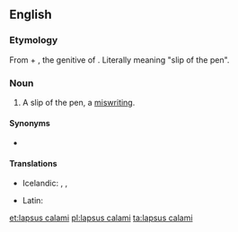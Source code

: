 ==English==

===Etymology===
From {{etyl|la|en}} {{term|lapsus||lang=la|lapse}} + {{term|calami||lang=la|of the [[pen]]}}, the genitive of {{term|calamus|lang=la}}. Literally meaning "slip of the pen".

===Noun===
{{en-noun|head=[[lapsus]] [[calamus|calami]]|?}}

# {{context|formal|lang=en}} A slip of the pen, a [[miswriting]].

====Synonyms====
* {{sense|a slip of the pen}} {{l|en|lapsus plumæ}}

====Translations====
{{trans-top|slip of the pen}}
* Icelandic: {{t|is|pennaglöp|n-p}}, {{t|is|ritvilla|f}}, {{t|is|slæm ritvilla|f}}
{{trans-mid}}
* Latin: {{t-|la|lapsus calami|m}}
{{trans-bottom}}

[[et:lapsus calami]]
[[pl:lapsus calami]]
[[ta:lapsus calami]]
